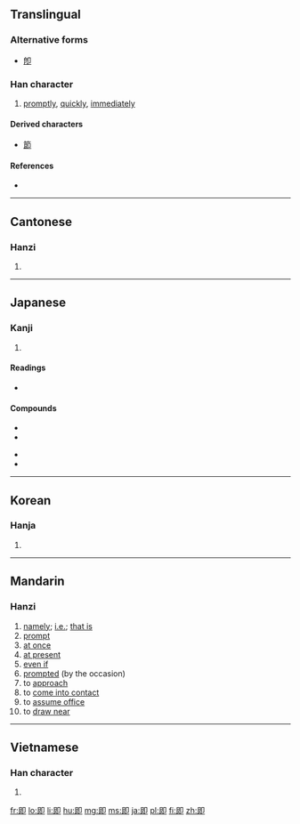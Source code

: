 {{also|卽}}
==Translingual==

===Alternative forms===
* [[卽]]

===Han character===
{{Han char|rn=26|rad=卩|as=05|sn=7|four=7772<sub>0</sub>|canj=日戈尸中 (AISL)}}

# [[promptly]], [[quickly]], [[immediately]]

====Derived characters====
* [[節]]

====References====
* {{Han ref|kx=0159.180|dkj=02855|dj=0364.070|hdz=10314.020|uh=5373|ud=21363|bh=A759|bd=42841}}

----

==Cantonese==

===Hanzi===
{{yue-hanzi|jyut=|y=jik1}}

# {{defn|lang=yue|sort=卩05}}

----

==Japanese==

===Kanji===
{{ja-kanji|grade=c|rs=卩05}}

# {{defn|lang=ja|sort=卩05}}

====Readings====
* {{ja-readings|on=[[そく]] (soku), [[しょく]] (shoku)|kun=[[つく]] (tsuku), [[すなわち]] (sunawachi), [[もし]] (moshi)}}

====Compounds====
{{top2}}
*{{l|ja|sc=Jpan|即刻|tr=そっこく, sokkoku}}
*{{l|ja|sc=Jpan|即時|tr=そくじ, sokuji}}
{{mid2}}
*{{l|ja|sc=Jpan|即興|tr=そっきょう, sokkyō}}
*{{l|ja|sc=Jpan|当意即妙|tr=とういそくみょう, tōisokumyō}}
{{bottom}}

----

==Korean==

===Hanja===
{{ko-hanja|hangeul=즉|rv=jeuk|mr=chŭk}}

# {{defn|lang=ko|sort=卩05}}

----

==Mandarin==

===Hanzi===
{{cmn-hanzi|pin=[[jí]] ([[ji2]])|wg=chi<sup>2</sup>}}
#[[namely]]; [[i.e.]]; [[that is]]
#[[prompt]]
#[[at once]]
#[[at present]]
#[[even if]]
#[[prompted]] (by the occasion)
#to [[approach]]
#to [[come into contact]]
#to [[assume office]]
#to [[draw near]]

----

==Vietnamese==

===Han character===
{{vi-hantu|[[tức]]|rs=卩05}}

# {{defn|lang=vi|sort=卩05}}

[[fr:即]]
[[lo:即]]
[[li:即]]
[[hu:即]]
[[mg:即]]
[[ms:即]]
[[ja:即]]
[[pl:即]]
[[fi:即]]
[[zh:即]]